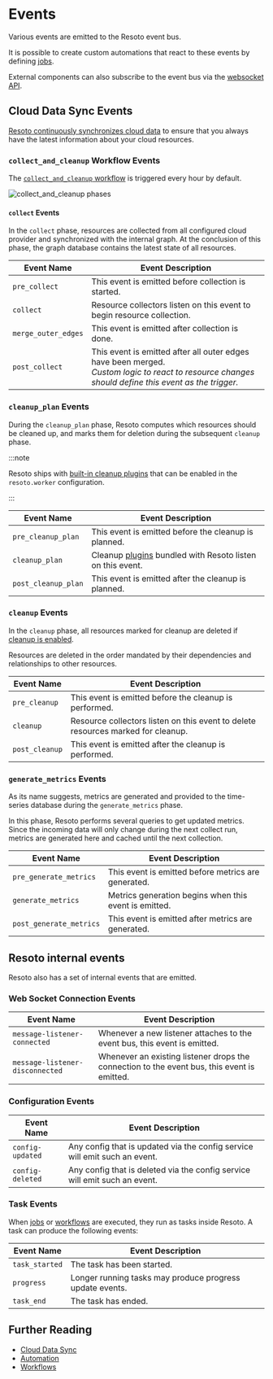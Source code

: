 # Events

Various events are emitted to the Resoto event bus.

It is possible to create custom automations that react to these events by defining [jobs](../../concepts/automation/index.mdx#jobs).

External components can also subscribe to the event bus via the [websocket API](../api/web-socket-register-as-event-listener-and-receive-all-events.api.mdx).

## Cloud Data Sync Events

[Resoto continuously synchronizes cloud data](../../concepts/cloud-data-sync/index.mdx) to ensure that you always have the latest information about your cloud resources.

### `collect_and_cleanup` Workflow Events

The [`collect_and_cleanup` workflow](../workflows/index.mdx#collect_and_cleanup-workflow) is triggered every hour by default.

![`collect_and_cleanup` phases](./img/collect_and_cleanup.png)

#### `collect` Events

In the `collect` phase, resources are collected from all configured cloud provider and synchronized with the internal graph. At the conclusion of this phase, the graph database contains the latest state of all resources.

| Event Name          | Event Description                                                                                                                                       |
| ------------------- | ------------------------------------------------------------------------------------------------------------------------------------------------------- |
| `pre_collect`       | This event is emitted before collection is started.                                                                                                     |
| `collect`           | Resource collectors listen on this event to begin resource collection.                                                                                  |
| `merge_outer_edges` | This event is emitted after collection is done.                                                                                                         |
| `post_collect`      | This event is emitted after all outer edges have been merged.<br />_Custom logic to react to resource changes should define this event as the trigger._ |

### `cleanup_plan` Events

During the `cleanup_plan` phase, Resoto computes which resources should be cleaned up, and marks them for deletion during the subsequent `cleanup` phase.

:::note

Resoto ships with [built-in cleanup plugins](../components/plugins/index.mdx) that can be enabled in the `resoto.worker` configuration.

:::

| Event Name          | Event Description                                                                            |
| ------------------- | -------------------------------------------------------------------------------------------- |
| `pre_cleanup_plan`  | This event is emitted before the cleanup is planned.                                         |
| `cleanup_plan`      | Cleanup [plugins](../components/plugins/index.mdx) bundled with Resoto listen on this event. |
| `post_cleanup_plan` | This event is emitted after the cleanup is planned.                                          |

### `cleanup` Events

In the `cleanup` phase, all resources marked for cleanup are deleted if [cleanup is enabled](../../concepts/resource-management/cleanup.mdx#enabling-cleanup).

Resources are deleted in the order mandated by their dependencies and relationships to other resources.

| Event Name     | Event Description                                                                |
| -------------- | -------------------------------------------------------------------------------- |
| `pre_cleanup`  | This event is emitted before the cleanup is performed.                           |
| `cleanup`      | Resource collectors listen on this event to delete resources marked for cleanup. |
| `post_cleanup` | This event is emitted after the cleanup is performed.                            |

### `generate_metrics` Events

As its name suggests, metrics are generated and provided to the time-series database during the `generate_metrics` phase.

In this phase, Resoto performs several queries to get updated metrics. Since the incoming data will only change during the next collect run, metrics are generated here and cached until the next collection.

| Event Name              | Event Description                                     |
| ----------------------- | ----------------------------------------------------- |
| `pre_generate_metrics`  | This event is emitted before metrics are generated.   |
| `generate_metrics`      | Metrics generation begins when this event is emitted. |
| `post_generate_metrics` | This event is emitted after metrics are generated.    |

## Resoto internal events

Resoto also has a set of internal events that are emitted.

### Web Socket Connection Events

| Event Name                      | Event Description                                                                           |
| ------------------------------- | ------------------------------------------------------------------------------------------- |
| `message-listener-connected`    | Whenever a new listener attaches to the event bus, this event is emitted.                   |
| `message-listener-disconnected` | Whenever an existing listener drops the connection to the event bus, this event is emitted. |

### Configuration Events

| Event Name       | Event Description                                                          |
| ---------------- | -------------------------------------------------------------------------- |
| `config-updated` | Any config that is updated via the config service will emit such an event. |
| `config-deleted` | Any config that is deleted via the config service will emit such an event. |

### Task Events

When [jobs](../cli/action-commands/jobs/index.mdx) or [workflows](../cli/action-commands/workflows/index.mdx) are executed, they run as tasks inside Resoto. A task can produce the following events:

| Event Name     | Event Description                                        |
| -------------- | -------------------------------------------------------- |
| `task_started` | The task has been started.                               |
| `progress`     | Longer running tasks may produce progress update events. |
| `task_end`     | The task has ended.                                      |

## Further Reading

- [Cloud Data Sync](../../concepts/cloud-data-sync/index.mdx)
- [Automation](../../concepts/automation/index.mdx)
- [Workflows](../workflows/index.mdx)
